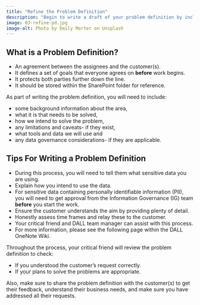 ```yaml
---
title: "Refine the Problem Definition"
description: "Begin to write a draft of your problem definition by including a range of information about the problem."
image: 03-refine-pd.jpg
image-alt: Photo by Emily Morter on Unsplash
---
```


## What is a Problem Definition?

- An agreement between the assignees and the customer(s).
- It defines a set of goals that everyone agrees on **before** work begins.
- It protects both parties further down the line.
- It should be stored within the SharePoint folder for reference.

As part of writing the problem definition, you will need to include:

- some background information about the area,
- what it is that needs to be solved,
- how we intend to solve the problem,
- any limitations and caveats- if they exist,
- what tools and data we will use and
- any data governance considerations- if they are applicable.

## Tips For Writing a Problem Definition

- During this process, you will need to tell them what sensitive data you are using.
- Explain how you intend to use the data.
- For sensitive data containing personally identifiable information (PII), you will need to get approval from the Information Governance (IG) team **before** you start the work.
- Ensure the customer understands the aim by providing plenty of detail.
- Honestly assess time frames and relay these to the customer.
- Your critical friend and DALL team manager can assist with this process.
- For more information, please see the following page within the DALL OneNote Wiki.

Throughout the process, your critical friend will review the problem definition to check:

- If you understood the customer's request correctly.
- If your plans to solve the problems are appropriate.

Also, make sure to share the problem definition with the customer(s) to get their feedback, understand their business needs, and make sure you have addressed all their requests.